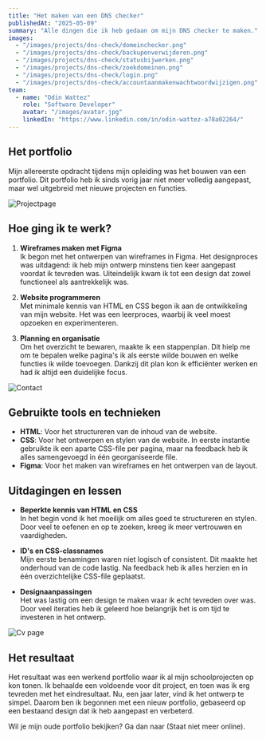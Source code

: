 ```yaml
---
title: "Het maken van een DNS checker"
publishedAt: "2025-05-09"
summary: "Alle dingen die ik heb gedaan om mijn DNS checker te maken."
images:
  - "/images/projects/dns-check/domeinchecker.png"
  - "/images/projects/dns-check/backupenverwijderen.png"
  - "/images/projects/dns-check/statusbijwerken.png"
  - "/images/projects/dns-check/zoekdomeinen.png"
  - "/images/projects/dns-check/login.png"
  - "/images/projects/dns-check/accountaanmakenwachtwoordwijzigen.png"
team:
  - name: "Odin Wattez"
    role: "Software Developer"
    avatar: "/images/avatar.jpg"
    linkedIn: "https://www.linkedin.com/in/odin-wattez-a78a02264/"
---
```


## Het portfolio

Mijn allereerste opdracht tijdens mijn opleiding was het bouwen van een portfolio. Dit portfolio heb ik sinds vorig jaar niet meer volledig aangepast, maar wel uitgebreid met nieuwe projecten en functies.

![Projectpage](/images/projects/werk/projectpageportfolio.jpg)

## Hoe ging ik te werk?

1. **Wireframes maken met Figma**  
   Ik begon met het ontwerpen van wireframes in Figma. Het designproces was uitdagend: ik heb mijn ontwerp minstens tien keer aangepast voordat ik tevreden was. Uiteindelijk kwam ik tot een design dat zowel functioneel als aantrekkelijk was.  

2. **Website programmeren**  
   Met minimale kennis van HTML en CSS begon ik aan de ontwikkeling van mijn website. Het was een leerproces, waarbij ik veel moest opzoeken en experimenteren.  

3. **Planning en organisatie**  
   Om het overzicht te bewaren, maakte ik een stappenplan. Dit hielp me om te bepalen welke pagina's ik als eerste wilde bouwen en welke functies ik wilde toevoegen. Dankzij dit plan kon ik efficiënter werken en had ik altijd een duidelijke focus.  

![Contact](/images/projects/werk/contactpageoud.jpg)

## Gebruikte tools en technieken

- **HTML**: Voor het structureren van de inhoud van de website.  
- **CSS**: Voor het ontwerpen en stylen van de website. In eerste instantie gebruikte ik een aparte CSS-file per pagina, maar na feedback heb ik alles samengevoegd in één georganiseerde file.  
- **Figma**: Voor het maken van wireframes en het ontwerpen van de layout.  

## Uitdagingen en lessen

- **Beperkte kennis van HTML en CSS**  
  In het begin vond ik het moeilijk om alles goed te structureren en stylen. Door veel te oefenen en op te zoeken, kreeg ik meer vertrouwen en vaardigheden.  

- **ID's en CSS-classnames**  
  Mijn eerste benamingen waren niet logisch of consistent. Dit maakte het onderhoud van de code lastig. Na feedback heb ik alles herzien en in één overzichtelijke CSS-file geplaatst.  

- **Designaanpassingen**  
  Het was lastig om een design te maken waar ik echt tevreden over was. Door veel iteraties heb ik geleerd hoe belangrijk het is om tijd te investeren in het ontwerp.

![Cv page](/images/projects/werk/cvpageportfolio.jpg)

## Het resultaat

Het resultaat was een werkend portfolio waar ik al mijn schoolprojecten op kon tonen. Ik behaalde een voldoende voor dit project, en toen was ik erg tevreden met het eindresultaat. Nu, een jaar later, vind ik het ontwerp te simpel. Daarom ben ik begonnen met een nieuw portfolio, gebaseerd op een bestaand design dat ik heb aangepast en verbeterd.  

Wil je mijn oude portfolio bekijken? Ga dan naar (Staat niet meer online).
